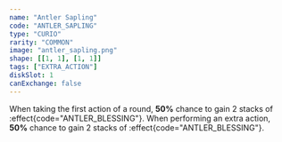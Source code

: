 ```yaml
---
name: "Antler Sapling"
code: "ANTLER_SAPLING"
type: "CURIO"
rarity: "COMMON"
image: "antler_sapling.png"
shape: [[1, 1], [1, 1]]
tags: ["EXTRA_ACTION"]
diskSlot: 1
canExchange: false
---
```


When taking the first action of a round, **50%** chance to gain 2 stacks of :effect{code="ANTLER_BLESSING"}. When performing an extra action, **50%** chance to gain 2 stacks of :effect{code="ANTLER_BLESSING"}.
